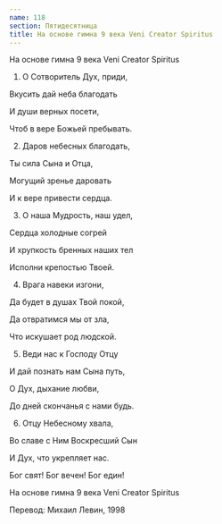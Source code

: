 ```yaml
---
name: 118
section: Пятидесятница
title: На основе гимна 9 века Veni Creator Spiritus
---
```

На основе гимна 9 века Veni Creator Spiritus


1. О Сотворитель Дух, приди,

Вкусить дай неба благодать

И души верных посети,

Чтоб в вере Божьей пребывать.


2. Даров небесных благодать,

Ты сила Сына и Отца,

Могущий зренье даровать

И к вере привести сердца.


3. О наша Мудрость, наш удел,

Сердца холодные согрей

И хрупкость бренных наших тел

Исполни крепостью Твоей.


4. Врага навеки изгони,

Да будет в душах Твой покой,

Да отвратимся мы от зла,

Что искушает род людской.


5. Веди нас к Господу Отцу

И дай познать нам Сына путь,

О Дух, дыхание любви,

До дней скончанья с нами будь.


6. Отцу Небесному хвала,

Во славе с Ним Воскресший Сын

И Дух, что укрепляет нас.

Бог свят! Бог вечен! Бог един!


На основе гимна 9 века Veni Creator Spiritus

Перевод: Михаил Левин, 1998